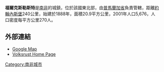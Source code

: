 '''福爾克斯勒斯特'''是[[南非|南非]]的城鎮，位於該國東北部，由[[普馬蘭加省|普馬蘭加省]]負責管轄，距離[[約翰內斯堡|約翰內斯堡]]240公里，始建於1888年，面積20.9平方公里，2001年人口5,676，人口密度每平方公里270人。

==外部連結==
* [http://maps.google.com/maps?ll=-27.364111,29.881096&spn=0.059279,0.080316&t=k&hl=en Google Map]
* [http://www.volksrust.com Volksrust Home Page]

{{SouthAfrica-geo-stub}}
[[Category:南非城市|Category:南非城市]]